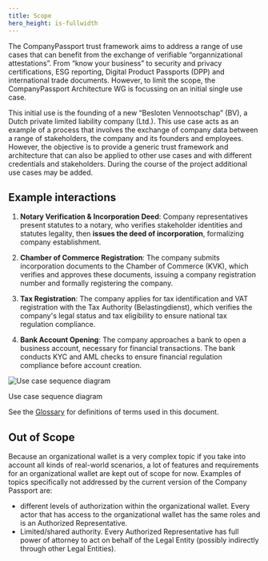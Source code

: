 ```yaml
---
title: Scope
hero_height: is-fullwidth
---
```



<Title size="large" variant="primary">
  Scope
</Title>

The CompanyPassport trust framework aims to address a range of use cases that can benefit from the exchange of verifiable “organnizational attestations”. From “know your business” to security and privacy certifications, ESG reporting, Digital Product Passports (DPP) and international trade documents. However, to limit the scope, the CompanyPassport Architecture WG is focussing on an initial single use case.

This initial use is the founding of a new “Besloten Vennootschap” (BV), a Dutch private limited liability company (Ltd.). This use case acts as an example of a process that involves the exchange of company data between a range of stakeholders, the company and its founders and employees. However, the objective is to provide a generic trust framework and architecture that can also be applied to other use cases and with different credentials and stakeholders. During the course of the project additional use cases may be added.

## Example interactions

1. **Notary Verification & Incorporation Deed**:
   Company representatives present statutes to a notary, who verifies stakeholder identities and statutes legality, then
   **issues the deed of incorporation**, formalizing company establishment.

2. **Chamber of Commerce Registration**:
   The company submits incorporation documents to the Chamber of Commerce (KVK), which verifies and approves these
   documents, issuing a company registration number and formally registering the company.

3. **Tax Registration**:
   The company applies for tax identification and VAT registration with the Tax Authority (Belastingdienst), which
   verifies the company's legal status and tax eligibility to ensure national tax regulation compliance.

4. **Bank Account Opening**:
   The company approaches a bank to open a business account, necessary for financial transactions. The bank conducts KYC
   and AML checks to ensure financial regulation compliance before account creation.

![Use case sequence diagram](/assets/use-case-sequence.svg)

<Caption>Use case sequence diagram</Caption>

See the [Glossary](/glossary) for definitions of terms used in this document.

## Out of Scope

Because an organizational wallet is a very complex topic if you take into account all kinds of real-world scenarios, a lot of features and requirements for an organizational wallet are kept out of scope for now. Examples of topics specifically not addressed by the current version of the Company Passport are:

- different levels of authorization within the organizational wallet. Every actor that has access to the organizational wallet has the same roles and is an Authorized Representative.
- Limited/shared authority. Every Authorized Representative has full power of attorney to act on behalf of the Legal Entity (possibly indirectly through other Legal Entities).
